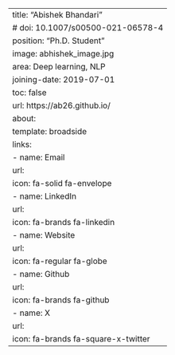 ---
title: "Abishek Bhandari"
# doi: 10.1007/s00500-021-06578-4
position: "Ph.D. Student"
image: abhishek_image.jpg
area: Deep learning, NLP
joining-date: 2019-07-01
toc: false
url: https://ab26.github.io/
about:
  template: broadside
links:
  - name: Email
    url:
    icon: fa-solid fa-envelope
  - name: LinkedIn
    url: 
    icon: fa-brands fa-linkedin
  - name: Website
    url: 
    icon: fa-regular fa-globe
  - name: Github
    url: 
    icon: fa-brands fa-github
  - name: X
    url: 
    icon: fa-brands fa-square-x-twitter
---